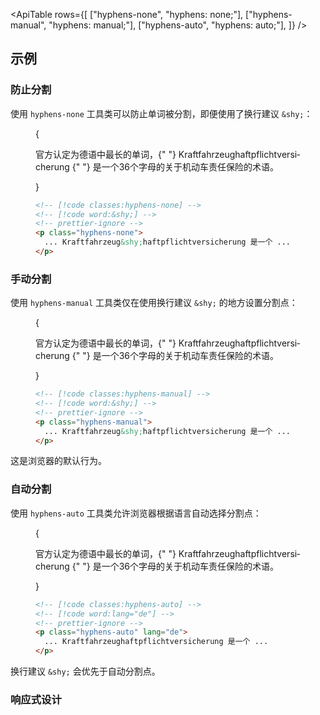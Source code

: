 

<ApiTable
  rows={[
    ["hyphens-none", "hyphens: none;"],
    ["hyphens-manual", "hyphens: manual;"],
    ["hyphens-auto", "hyphens: auto;"],
  ]}
/>

## 示例

### 防止分割

使用 `hyphens-none` 工具类可以防止单词被分割，即便使用了换行建议 `&shy;`：

<Figure>

<Example padding={false}>
  {
    <p className="mx-auto max-w-xs border-x border-x-pink-400/30 py-8 break-normal hyphens-none text-gray-900 dark:text-gray-200">
      官方认定为德语中最长的单词，{" "}
      <span className="font-bold" lang="de">
        Kraftfahrzeug&shy;haftpflichtversicherung
      </span>{" "}
      是一个36个字母的关于机动车责任保险的术语。
    </p>
  }
</Example>

```html
<!-- [!code classes:hyphens-none] -->
<!-- [!code word:&shy;] -->
<!-- prettier-ignore -->
<p class="hyphens-none">
  ... Kraftfahrzeug&shy;haftpflichtversicherung 是一个 ...
</p>
```

</Figure>

### 手动分割

使用 `hyphens-manual` 工具类仅在使用换行建议 `&shy;` 的地方设置分割点：

<Figure>

<Example padding={false}>
  {
    <p className="mx-auto max-w-xs border-x border-x-pink-400/30 py-8 break-normal hyphens-manual text-gray-900 dark:text-gray-200">
      官方认定为德语中最长的单词，{" "}
      <span className="font-bold" lang="de">
        Kraftfahrzeug&shy;haftpflichtversicherung
      </span>{" "}
      是一个36个字母的关于机动车责任保险的术语。
    </p>
  }
</Example>

```html
<!-- [!code classes:hyphens-manual] -->
<!-- [!code word:&shy;] -->
<!-- prettier-ignore -->
<p class="hyphens-manual">
  ... Kraftfahrzeug&shy;haftpflichtversicherung 是一个 ...
</p>
```

</Figure>

这是浏览器的默认行为。

### 自动分割

使用 `hyphens-auto` 工具类允许浏览器根据语言自动选择分割点：

<Figure>

<Example padding={false}>
  {
    <p className="mx-auto max-w-xs border-x border-x-pink-400/30 py-8 break-normal hyphens-auto text-gray-900 dark:text-gray-200">
      官方认定为德语中最长的单词，{" "}
      <span className="font-bold" lang="de">
        Kraftfahrzeughaftpflichtversicherung
      </span>{" "}
      是一个36个字母的关于机动车责任保险的术语。
    </p>
  }
</Example>

```html
<!-- [!code classes:hyphens-auto] -->
<!-- [!code word:lang="de"] -->
<!-- prettier-ignore -->
<p class="hyphens-auto" lang="de">
  ... Kraftfahrzeughaftpflichtversicherung 是一个 ...
</p>
```

</Figure>

换行建议 `&shy;` 会优先于自动分割点。

### 响应式设计

<ResponsiveDesign element="p" property="hyphens" defaultClass="hyphens-none" featuredClass="hyphens-auto" />